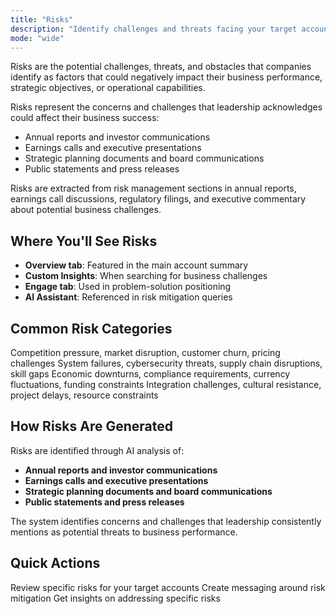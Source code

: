 ```yaml
---
title: "Risks"
description: "Identify challenges and threats facing your target accounts"
mode: "wide"
---
```


Risks are the potential challenges, threats, and obstacles that companies identify as factors that could negatively impact their business performance, strategic objectives, or operational capabilities.

Risks represent the concerns and challenges that leadership acknowledges could affect their business success:

- Annual reports and investor communications
- Earnings calls and executive presentations
- Strategic planning documents and board communications
- Public statements and press releases

<Info>
  Risks are extracted from risk management sections in annual reports, earnings call discussions, regulatory filings, and executive commentary about potential business challenges.
</Info>

## Where You'll See Risks

- **Overview tab**: Featured in the main account summary
- **Custom Insights**: When searching for business challenges
- **Engage tab**: Used in problem-solution positioning
- **AI Assistant**: Referenced in risk mitigation queries

## Common Risk Categories

<CardGroup cols={2}>
  <Card title="Market & Competitive" icon="chess">
    Competition pressure, market disruption, customer churn, pricing challenges
  </Card>
  <Card title="Operational & Technology" icon="shield">
    System failures, cybersecurity threats, supply chain disruptions, skill gaps
  </Card>
  <Card title="Financial & Regulatory" icon="gavel">
    Economic downturns, compliance requirements, currency fluctuations, funding constraints
  </Card>
  <Card title="Strategic & Execution" icon="route">
    Integration challenges, cultural resistance, project delays, resource constraints
  </Card>
</CardGroup>

## How Risks Are Generated

Risks are identified through AI analysis of:

- **Annual reports and investor communications**
- **Earnings calls and executive presentations** 
- **Strategic planning documents and board communications**
- **Public statements and press releases**

The system identifies concerns and challenges that leadership consistently mentions as potential threats to business performance.

## Quick Actions

<CardGroup cols={3}>
  <Card title="Analyze Account Risks" icon="shield">
    Review specific risks for your target accounts
  </Card>
  <Card title="Generate Content" icon="pencil" href="/account-intelligence/content">
    Create messaging around risk mitigation
  </Card>
  <Card title="Ask AI Assistant" icon="message" href="/account-intelligence/ai-assistant">
    Get insights on addressing specific risks
  </Card>
</CardGroup>